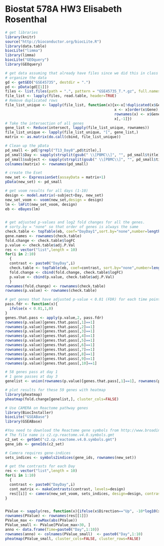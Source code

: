 Biostat 578A HW3 Elisabeth Rosenthal
========================================================

```r
# get libraries
library(knitr)
source("http://bioconductor.org/biocLite.R")
library(data.table)
biocLite("limma")
library(limma)
biocLite("GEOquery")
library(GEOquery)

# get data assuming that already have files since we did this in class and T14 file is already fixed
# organize the data
gd <- getGEO("GSE45735", destdir = ".")
pd <- pData(gd[[1]])
files <- list.files(path = ".", pattern = "GSE45735_T.*.gz", full.names = TRUE)
file_list <- lapply(files, read.table, header=TRUE)
# Remove duplicated rows
file_list_unique <- lapply(file_list, function(x){x<-x[!duplicated(x$Gene),]; 
                                                  x <- x[order(x$Gene),]; 
                                                  rownames(x) <- x$Gene;
                                                  x[,-1]})
# Take the intersection of all genes
gene_list <- Reduce(intersect, lapply(file_list_unique, rownames))
file_list_unique <- lapply(file_list_unique, "[", gene_list,)
matrix <- as.matrix(do.call(cbind, file_list_unique))

# Clean up the pData
pd_small <- pd[!grepl("T13_Day8",pd$title),]
pd_small$Day <- sapply(strsplit(gsub(" \\[PBMC\\]", "", pd_small$title),"_"),"[",2)
pd_small$subject <- sapply(strsplit(gsub(" \\[PBMC\\]", "", pd_small$title),"_"),"[",1)
colnames(matrix) <- rownames(pd_small)

# create the Eset
new_set <- ExpressionSet(assayData = matrix+1)
pData(new_set) <- pd_small

# get voom results for all days (1-10)
design <- model.matrix(~subject+Day, new_set)
new_set_voom <- voom(new_set,design = design)
lm <- lmFit(new_set_voom, design)
eb <- eBayes(lm)
 

# get adjusted p-values and log2 fold changes for all the genes. 
# sorty.by = "none" so that order of genes is always the same
check.table <- topTable(eb, coef="DayDay1",sort.by="none",number=length(rownames(eb)))
gene.names <- rownames(check.table)
fold.change <- check.table$logFC
p.value <- check.table$adj.P.Val
res <- vector("list",length = 10)
for(i in 2:10)
  {
  contrast <- paste0("DayDay",i)
  check.table <- topTable(eb, coef=contrast, sort.by="none",number=length(rownames(eb)))
  fold.change <- cbind(fold.change, check.table$logFC)
  p.value <- cbind(p.value, check.table$adj.P.Val)
  }
rownames(fold.change) <- rownames(check.table)
rownames(p.value) <- rownames(check.table)

# get genes that have adjusted p-value < 0.01 (FDR) for each time point
pass.fdr <- function(x){
  ifelse(x < 0.01,1,0)
}
genes.that.pass <- apply(p.value,2, pass.fdr)
rownames(p.value)[genes.that.pass[,1]==1]
rownames(p.value)[genes.that.pass[,2]==1]
rownames(p.value)[genes.that.pass[,3]==1]
rownames(p.value)[genes.that.pass[,4]==1]
rownames(p.value)[genes.that.pass[,5]==1]
rownames(p.value)[genes.that.pass[,6]==1]
rownames(p.value)[genes.that.pass[,7]==1]
rownames(p.value)[genes.that.pass[,8]==1]
rownames(p.value)[genes.that.pass[,9]==1]
rownames(p.value)[genes.that.pass[,10]==1]

# 58 genes pass at day 1
# 1 gene passes at day 3
genelist <- union(rownames(p.value)[genes.that.pass[,1]==1], rownames(p.value)[genes.that.pass[,3]==1])

# plot results for these 59 genes with heatmap
library(pheatmap)
pheatmap(fold.change[genelist,], cluster_cols=FALSE)

# Use CAMERA on Reactome pathway genes
library(BiocInstaller)
biocLite("GSEABase")
library(GSEABase)

#You need to download the Reactome gene symbols from http://www.broadinstitute.org/gsea/msigdb/collections.jsp#C2. 
# The file name is c2.cp.reactome.v4.0.symbols.gmt
c2_set <- getGmt("c2.cp.reactome.v4.0.symbols.gmt")
gene_ids <- geneIds(c2_set)

# Camera requires gene-indices
sets_indices <- symbols2indices(gene_ids, rownames(new_set))

# get the contrasts for each Day
res <- vector("list",length = 10)
for(i in 1:10)
  {
  contrast <- paste0("DayDay",i)
  cont_matrix <- makeContrasts(contrast, levels=design)
  res[[i]] <- camera(new_set_voom, sets_indices, design=design, contrast=cont_matrix, sort=FALSE)
}


PValue <- sapply(res, function(x){ifelse(x$Direction=="Up", -10*log10(x$PValue), 10*log10(x$PValue))})
rownames(PValue) <- rownames(res[[1]])
PValue_max <- rowMax(abs(PValue))
PValue_small <- PValue[PValue_max>30, ]
anno <- data.frame(Time=paste0("Day",1:10))
rownames(anno) <- colnames(PValue_small)  <- paste0("Day",1:10)
pheatmap(PValue_small, cluster_cols=FALSE, cluster_rows=FALSE)

```
